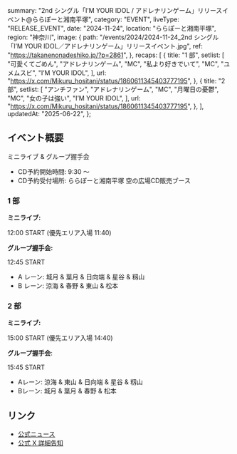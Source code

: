   summary: "2nd シングル「I’M YOUR IDOL / アドレナリンゲーム」リリースイベント@ららぽーと湘南平塚",
  category: "EVENT",
  liveType: "RELEASE_EVENT",
  date: "2024-11-24",
  location: "ららぽーと湘南平塚",
  region: "神奈川",
  image: {
    path: "/events/2024/2024-11-24_2nd シングル「I’M YOUR IDOL／アドレナリンゲーム」リリースイベント.jpg",
    ref: "https://takanenonadeshiko.jp/?p=2861",
  },
  recaps: [
    {
      title: "1 部",
      setlist: [
        "可愛くてごめん",
        "アドレナリンゲーム",
        "MC",
        "私より好きでいて",
        "MC",
        "ユメムスビ",
        "I’M YOUR IDOL",
      ],
      url: "https://x.com/Mikuru_hositani/status/1860611345403777195",
    },
    {
      title: "2 部",
      setlist: [
        "アンチファン",
        "アドレナリンゲーム",
        "MC",
        "月曜日の憂鬱",
        "MC",
        "女の子は強い",
        "I’M YOUR IDOL",
      ],
      url: "https://x.com/Mikuru_hositani/status/1860611345403777195",
    },
  ],
  updatedAt: "2025-06-22",
};

## イベント概要

ミニライブ & グループ握手会

- CD予約開始時間: 9:30 〜
- CD予約受付場所: ららぽーと湘南平塚 空の広場CD販売ブース

### 1 部

**ミニライブ:**

12:00 START (優先エリア入場 11:40)

**グループ握手会:**

12:45 START

- A レーン: 城月 & 葉月 & 日向端 & 星谷 & 籾山
- B レーン: 涼海 & 春野 & 東山 & 松本

### 2 部

**ミニライブ:**

15:00 START (優先エリア入場 14:40)

**グループ握手会**:

15:45 START

- Aレーン: 涼海 & 東山 & 日向端 & 星谷 & 籾山
- Bレーン: 城月 & 葉月 & 春野 & 松本

## リンク

- [公式ニュース](https://takanenonadeshiko.jp/?p=2861)
- [公式 X 詳細告知](https://x.com/takanenofficial/status/1857349224863813931)

